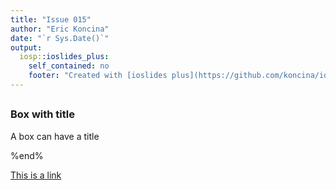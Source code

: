 ```yaml
---
title: "Issue 015"
author: "Eric Koncina"
date: "`r Sys.Date()`"
output:
  iosp::ioslides_plus:
    self_contained: no
    footer: "Created with [ioslides plus](https://github.com/koncina/iosp)"
---
```


##

### Box with title {.box-6 .bg-blue}

A box can have a title

%end%

[This is a link](https://github.com/koncina/iosp)